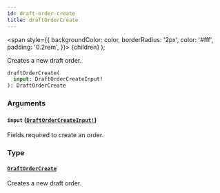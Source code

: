 ```yaml
---
id: draft-order-create
title: draftOrderCreate
---
```


<span
style={{
      backgroundColor: color,
      borderRadius: '2px',
      color: '#fff',
      padding: '0.2rem',
    }}>
{children}
</span>
);

Creates a new draft order.

```graphql
draftOrderCreate(
  input: DraftOrderCreateInput!
): DraftOrderCreate

```

### Arguments

#### `input` ([`DraftOrderCreateInput!`](/api-reference/inputs/draft-order-create-input.mdx))

Fields required to create an order.

### Type

#### [`DraftOrderCreate`](/api-reference/objects/draft-order-create.mdx)

Creates a new draft order.
